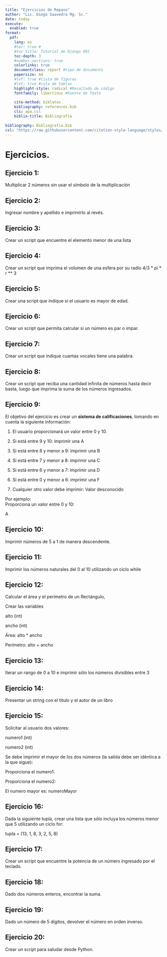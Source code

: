 ```yaml
---
title: "Ejercicios de Repaso"
author: "Lic. Diego Saavedra Mg. Sc."
date: today
execute: 
  enabled: true
format: 
  pdf:
    lang: es
    #toc: true #
    #toc-title: Tutorial de Django 001
    toc-depth: 3
    #number-sections: true
    colorlinks: true
    documentclass: report #tipo de documento
    papersize: A4
    #lof: true #lista de figuras
    #lot: true #ista de tablas
    highlight-style: radical #Resaltado de código
    fontfamily: libertinus #Fuente de Texto
    
    cite-method: biblatex
    bibliography: references.bib
    cls: apa.csl
    biblio-title: Bibliografía
    
bibliography: Bibliografia.bib
csl: "https://raw.githubusercontent.com/citation-style-language/styles/master/apa.csl"
---
```


# Ejercicios.

## Ejercicio 1:

Multiplicar 2 números sin usar el símbolo de la multiplicación

## Ejercicio 2:

Ingresar nombre y apellido e imprimirlo al revés.

## Ejercicio 3:

Crear un script que encuentre el elemento menor de una lista

## Ejercicio 4:

Crear un script que imprima el volumen de una esfera por su radio 4/3 \* pi \* r \*\* 3

## Ejercicio 5:

Crear una script que indique si el usuario es mayor de edad.

## Ejercicio 6:

Crear un script que permita calcular si un número es par o impar.

## Ejercicio 7:

Crear un script que indique cuantas vocales tiene una palabra.

## Ejercicio 8:

Crear un script que reciba una cantidad infinita de números hasta decir basta, luego que imprima la suma de los números ingresados.

## Ejercicio 9:

El objetivo del ejercicio es crear un **sistema de calificaciones**, tomando en cuenta la siguiente información:

1.  El usuario proporcionará un valor entre 0 y 10.

2.  Si está entre 9 y 10: imprimir una A

3.  Si está entre 8 y menor a 9: imprimir una B

4.  Si está entre 7 y menor a 8: imprimir una C

5.  Si está entre 6 y menor a 7: imprimir una D

6.  Si está entre 0 y menor a 6: imprimir una F

7.  Cualquier otro valor debe imprimir: Valor desconocido\

Por ejemplo:\
Proporciona un valor entre 0 y 10:

A

## Ejercicio 10:

Imprimir números de 5 a 1 de manera descendente.

## Ejercicio 11:

Imprimir los números naturales del 0 al 10 utilizando un ciclo while

## Ejercicio 12:

Calcular el área y el perímetro de un Rectángulo,

Crear las variables

alto (int)

ancho (int)

Área: alto \* ancho

Perímetro: alto + ancho

## Ejercicio 13:

Iterar un rango de 0 a 10 e imprimir sólo los números divisibles entre 3

## Ejercicio 14:

Presentar un string con el titulo y el autor de un libro

## Ejercicio 15:

Solicitar al usuario dos valores:

numero1 (int)

numero2 (int)

Se debe imprimir el mayor de los dos números (la salida debe ser idéntica a la que sigue):

Proporciona el numero1:

Proporciona el numero2:

El numero mayor es: numeroMayor

## Ejercicio 16:

Dada la siguiente tupla, crear una lista que sólo incluya los números menor que 5 utilizando un ciclo for:

tupla = (13, 1, 8, 3, 2, 5, 8)

## Ejercicio 17:

Crear un script que encuentre la potencia de un número ingresado por el teclado.

## Ejercicio 18:

Dado dos números enteros, encontrar la suma.

## Ejercicio 19:

Dado un número de 5 dígitos, devolver el número en orden inverso.

## Ejercicio 20:

Crear un script para saludar desde Python.
